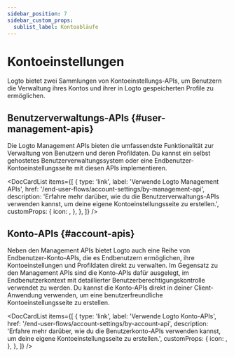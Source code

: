 ```yaml
---
sidebar_position: 7
sidebar_custom_props:
  sublist_label: Kontoabläufe
---
```



# Kontoeinstellungen

Logto bietet zwei Sammlungen von Kontoeinstellungs-APIs, um Benutzern die Verwaltung ihres Kontos und ihrer in Logto gespeicherten Profile zu ermöglichen.

## Benutzerverwaltungs-APIs \{#user-management-apis}

Die Logto Management APIs bieten die umfassendste Funktionalität zur Verwaltung von Benutzern und deren Profildaten. Du kannst ein selbst gehostetes Benutzerverwaltungssystem oder eine Endbenutzer-Kontoeinstellungsseite mit diesen APIs implementieren.

<DocCardList
  items={[
    {
      type: 'link',
      label: 'Verwende Logto Management APIs',
      href: '/end-user-flows/account-settings/by-management-api',
      description:
        'Erfahre mehr darüber, wie du die Benutzerverwaltungs-APIs verwenden kannst, um deine eigene Kontoeinstellungsseite zu erstellen.',
      customProps: {
        icon: <GearIcon />,
      },
    },
  ]}
/>

## Konto-APIs \{#account-apis}

Neben den Management APIs bietet Logto auch eine Reihe von Endbenutzer-Konto-APIs, die es Endbenutzern ermöglichen, ihre Kontoeinstellungen und Profildaten direkt zu verwalten. Im Gegensatz zu den Management APIs sind die Konto-APIs dafür ausgelegt, im Endbenutzerkontext mit detaillierter Benutzerberechtigungskontrolle verwendet zu werden. Du kannst die Konto-APIs direkt in deiner Client-Anwendung verwenden, um eine benutzerfreundliche Kontoeinstellungsseite zu erstellen.

<DocCardList
  items={[
    {
      type: 'link',
      label: 'Verwende Logto Konto-APIs',
      href: '/end-user-flows/account-settings/by-account-api',
      description:
        'Erfahre mehr darüber, wie du die Benutzerkonto-APIs verwenden kannst, um deine eigene Kontoeinstellungsseite zu erstellen.',
      customProps: {
        icon: <GearIcon />,
      },
    },
  ]}
/>
